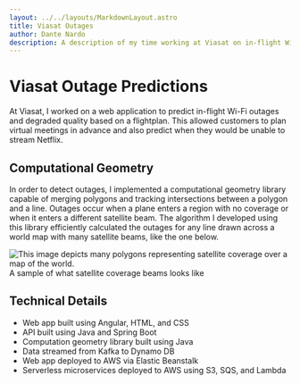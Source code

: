 ```yaml
---
layout: ../../layouts/MarkdownLayout.astro
title: Viasat Outages
author: Dante Nardo
description: A description of my time working at Viasat on in-flight Wi-Fi outage detection.
---
```



# Viasat Outage Predictions
At Viasat, I worked on a web application to predict in-flight Wi-Fi outages and degraded quality based on a flightplan. This allowed customers to plan virtual meetings in advance and also predict when they would be unable to stream Netflix.

## Computational Geometry
In order to detect outages, I implemented a computational geometry library capable of merging polygons and tracking intersections between a polygon and a line. Outages occur when a plane enters a region with no coverage or when it enters a different satellite beam. The algorithm I developed using this library efficiently calculated the outages for any line drawn across a world map with many satellite beams, like the one below.

<ArticleImage>
  <Image src={ViasatCoverage} alt="This image depicts many polygons representing satellite coverage over a map of the world." />
</ArticleImage>
<ArticleCaption>A sample of what satellite coverage beams looks like</ArticleCaption>

## Technical Details
- Web app built using <Badge>Angular</Badge>, <Badge>HTML</Badge>, and <Badge>CSS</Badge>
- API built using <Badge>Java</Badge> and <Badge>Spring Boot</Badge>
- Computation geometry library built using <Badge>Java</Badge>
- Data streamed from <Badge>Kafka</Badge> to <Badge>Dynamo DB</Badge>
- Web app deployed to <Badge>AWS</Badge> via <Badge>Elastic Beanstalk</Badge>
- Serverless microservices deployed to <Badge>AWS</Badge> using <Badge>S3</Badge>, <Badge>SQS</Badge>, and <Badge>Lambda</Badge>